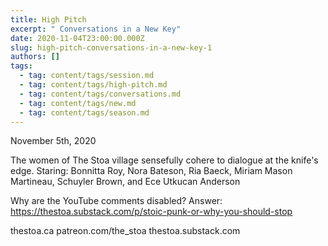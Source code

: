 ```yaml
---
title: High Pitch
excerpt: " Conversations in a New Key"
date: 2020-11-04T23:00:00.000Z
slug: high-pitch-conversations-in-a-new-key-1
authors: []
tags:
  - tag: content/tags/session.md
  - tag: content/tags/high-pitch.md
  - tag: content/tags/conversations.md
  - tag: content/tags/new.md
  - tag: content/tags/season.md
---
```


November 5th, 2020

The women of The Stoa village sensefully cohere to dialogue at the knife's edge. Staring: Bonnitta Roy, Nora Bateson, Ria Baeck, Miriam Mason Martineau, Schuyler Brown, and Ece Utkucan Anderson

Why are the YouTube comments disabled? Answer: https://thestoa.substack.com/p/stoic-punk-or-why-you-should-stop

thestoa.ca
patreon.com/the_stoa
thestoa.substack.com

